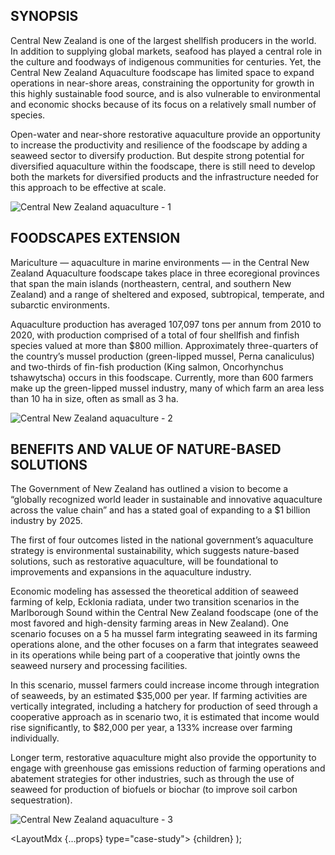 

## SYNOPSIS

Central New Zealand is one of the largest shellfish producers in the world. In addition to supplying global markets, seafood has played a central role in the culture and foodways of indigenous communities for centuries. Yet, the Central New Zealand Aquaculture foodscape has limited space to expand operations in near-shore areas, constraining the opportunity for growth in this highly sustainable food source, and is also vulnerable to environmental and economic shocks because of its focus on a relatively small number of species.

Open-water and near-shore restorative aquaculture provide an opportunity to increase the productivity and resilience of the foodscape by adding a seaweed sector to diversify production. But despite strong potential for diversified aquaculture within the foodscape, there is still need to develop both the markets for diversified products and the infrastructure needed for this approach to be effective at scale.

<Image src="/images/case-studies/central-new-zealand-aquaculture/01.jpeg" alt="Central New Zealand aquaculture - 1" />

## FOODSCAPES EXTENSION

Mariculture — aquaculture in marine environments — in the Central New Zealand Aquaculture foodscape takes place in three ecoregional provinces that span the main islands (northeastern, central, and southern New Zealand) and a range of sheltered and exposed, subtropical, temperate, and subarctic environments.

Aquaculture production has averaged 107,097 tons per annum from 2010 to 2020, with production comprised of a total of four shellfish and finfish species valued at more than $800 million. Approximately three-quarters of the country’s mussel production (green-lipped mussel, Perna canaliculus) and two-thirds of fin-fish production (King salmon, Oncorhynchus tshawytscha) occurs in this foodscape. Currently, more than 600 farmers make up the green-lipped mussel industry, many of which farm an area less than 10 ha in size, often as small as 3 ha.

<Image src="/images/case-studies/central-new-zealand-aquaculture/02.jpeg" alt="Central New Zealand aquaculture - 2" />

## BENEFITS AND VALUE OF NATURE-BASED SOLUTIONS

The Government of New Zealand has outlined a vision to become a “globally recognized world leader in sustainable and innovative aquaculture across the value chain” and has a stated goal of expanding to a $1 billion industry by 2025.

The first of four outcomes listed in the national government’s aquaculture strategy is environmental sustainability, which suggests nature-based solutions, such as restorative aquaculture, will be foundational to improvements and expansions in the aquaculture industry.

Economic modeling has assessed the theoretical addition of seaweed farming of kelp, Ecklonia radiata, under two transition scenarios in the Marlborough Sound within the Central New Zealand foodscape (one of the most favored and high-density farming areas in New Zealand). One scenario focuses on a 5 ha mussel farm integrating seaweed in its farming operations alone, and the other focuses on a farm that integrates seaweed in its operations while being part of a cooperative that jointly owns the seaweed nursery and processing facilities.

In this scenario, mussel farmers could increase income through integration of seaweeds, by an estimated $35,000 per year. If farming activities are vertically integrated, including a hatchery for production of seed through a cooperative approach as in scenario two, it is estimated that income would rise significantly, to $82,000 per year, a 133% increase over farming individually.

Longer term, restorative aquaculture might also provide the opportunity to engage with greenhouse gas emissions reduction of farming operations and abatement strategies for other industries, such as through the use of seaweed for production of biofuels or biochar (to improve soil carbon sequestration).

<Image src="/images/case-studies/central-new-zealand-aquaculture/03.jpeg" alt="Central New Zealand aquaculture - 3" />


  <LayoutMdx {...props} type="case-study">
    {children}
  </LayoutMdx>
);
